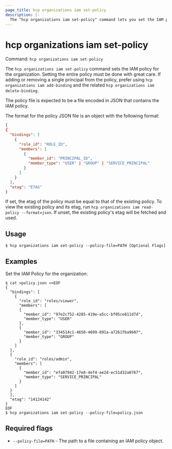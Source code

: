 ```yaml
---
page_title: hcp organizations iam set-policy
description: |-
  The "hcp organizations iam set-policy" command lets you set the IAM policy for the organization.
---
```


# hcp organizations iam set-policy

Command: `hcp organizations iam set-policy` 

The `hcp organizations iam set-policy` command sets the IAM policy for the
organization. Setting the entire policy must be done with great care. If adding
or removing a single principal from the policy, prefer using `hcp organizations
iam add-binding` and the related `hcp organizations iam delete-binding`.

The policy file is expected to be a file encoded in JSON that contains the IAM
policy.

The format for the policy JSON file is an object with the following format:

```json
{
{
  "bindings": [
    {
      "role_id": "ROLE_ID",
      "members": [
        {
          "member_id": "PRINCIPAL_ID",
          "member_type": "USER" | "GROUP" | "SERVICE_PRINCIPAL"
        }
      ]
    }
  ],
  "etag": "ETAG"
}
```

If set, the etag of the policy must be equal to that of the existing policy. To
view the existing policy and its etag, run `hcp organizations iam read-policy
--format=json`. If unset, the existing policy's etag will be fetched and used.

## Usage

```shell-session
$ hcp organizations iam set-policy --policy-file=PATH [Optional Flags]
```

## Examples

Set the IAM Policy for the organization:

```shell-session
$ cat >policy.json <<EOF
{
  "bindings": [
    {
      "role_id": "roles/viewer",
      "members": [
      {
        "member_id": "97e2c752-4285-419e-a5cc-bf05ce811d7d",
        "member_type": "USER"
      },
      {
        "member_id": "334514c1-4650-4699-891a-a7261fba9607",
        "member_type": "GROUP"
      }
    ]
  },
  {
    "role_id": "roles/admin",
    "members": [
      {
        "member_id": "efa07942-17e8-4ef4-ae2d-ec51d32a0767",
        "member_type": "SERVICE_PRINCIPAL"
      }
    ]
  }
  ],
  "etag": "14124142"
}
EOF
$ hcp organizations iam set-policy --policy-file=policy.json
```

## Required flags

- `--policy-file=PATH` - The path to a file containing an IAM policy object.

